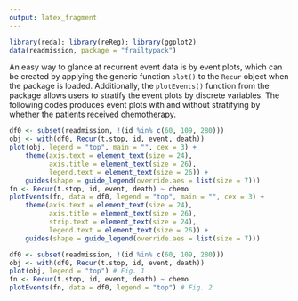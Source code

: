 ```yaml
---
output: latex_fragment
---
```


```R
library(reda); library(reReg); library(ggplot2)
data(readmission, package = "frailtypack")
```

An easy way to glance at recurrent event data is by event plots,
which can be created by applying the generic function `plot()` to the `Recur` object
when the \pkg{reReg} package is loaded.
Additionally, the `plotEvents()` function from the \pkg{reReg} package allows users to
stratify the event plots by discrete variables.
The following codes produces event plots with and without
stratifying  by whether the patients received chemotherapy.

```R
df0 <- subset(readmission, !(id %in% c(60, 109, 280)))
obj <- with(df0, Recur(t.stop, id, event, death))
plot(obj, legend = "top", main = "", cex = 3) +
    theme(axis.text = element_text(size = 24),
          axis.title = element_text(size = 26),
          legend.text = element_text(size = 26)) +
    guides(shape = guide_legend(override.aes = list(size = 7)))
fn <- Recur(t.stop, id, event, death) ~ chemo
plotEvents(fn, data = df0, legend = "top", main = "", cex = 3) +
    theme(axis.text = element_text(size = 24),
          axis.title = element_text(size = 26),
          strip.text = element_text(size = 24),
          legend.text = element_text(size = 26)) +
    guides(shape = guide_legend(override.aes = list(size = 7)))
```
```R
df0 <- subset(readmission, !(id %in% c(60, 109, 280)))
obj <- with(df0, Recur(t.stop, id, event, death))
plot(obj, legend = "top") # Fig. 1
fn <- Recur(t.stop, id, event, death) ~ chemo
plotEvents(fn, data = df0, legend = "top") # Fig. 2
```
\vspace*{-.3cm}
\begin{figure}[H]
    \centering
    \begin{minipage}{0.245\textwidth}
        \centering
        \includegraphics[scale = .25]{images/ep-1}
        \caption{No stratification}
    \end{minipage}\hfill
    \begin{minipage}{0.245\textwidth}
        \centering
        \includegraphics[scale = .25]{images/ep-2}
        \caption{Stratified by \texttt{chemo}.}
    \end{minipage}
\end{figure}
